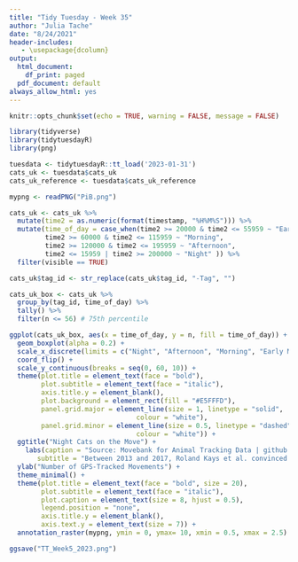 ```yaml
---
title: "Tidy Tuesday - Week 35"
author: "Julia Tache"
date: "8/24/2021"
header-includes:
   - \usepackage{dcolumn}
output:
  html_document:
    df_print: paged
  pdf_document: default 
always_allow_html: yes
---
```


```r
knitr::opts_chunk$set(echo = TRUE, warning = FALSE, message = FALSE)
```

```r

library(tidyverse)
library(tidytuesdayR)
library(png)

tuesdata <- tidytuesdayR::tt_load('2023-01-31')
cats_uk <- tuesdata$cats_uk
cats_uk_reference <- tuesdata$cats_uk_reference

mypng <- readPNG("PiB.png")

```

```r

cats_uk <- cats_uk %>%
  mutate(time2 = as.numeric(format(timestamp, "%H%M%S"))) %>%
  mutate(time_of_day = case_when(time2 >= 20000 & time2 <= 55959 ~ "Early Morning",
         time2 >= 60000 & time2 <= 115959 ~ "Morning",
         time2 >= 120000 & time2 <= 195959 ~ "Afternoon",
         time2 <= 15959 | time2 >= 200000 ~ "Night" )) %>%
  filter(visible == TRUE)

cats_uk$tag_id <- str_replace(cats_uk$tag_id, "-Tag", "")

cats_uk_box <- cats_uk %>%
  group_by(tag_id, time_of_day) %>%
  tally() %>%
  filter(n <= 56) # 75th percentile

ggplot(cats_uk_box, aes(x = time_of_day, y = n, fill = time_of_day)) + 
  geom_boxplot(alpha = 0.2) +
  scale_x_discrete(limits = c("Night", "Afternoon", "Morning", "Early Morning")) +
  coord_flip() +
  scale_y_continuous(breaks = seq(0, 60, 10)) +
  theme(plot.title = element_text(face = "bold"),
        plot.subtitle = element_text(face = "italic"),
        axis.title.y = element_blank(),
        plot.background = element_rect(fill = "#E5FFFD"),
        panel.grid.major = element_line(size = 1, linetype = "solid",
                                colour = "white"), 
        panel.grid.minor = element_line(size = 0.5, linetype = "dashed",
                                colour = "white")) + 
  ggtitle("Night Cats on the Move") +
    labs(caption = "Source: Movebank for Animal Tracking Data | github: julia-tache | February 1st, 2023",
       subtitle = "Between 2013 and 2017, Roland Kays et al. convinced hundreds of volunteers in the U.S., \nU.K., Australia, and New Zealand to strap GPS sensors on their pet cats. Most GPS pings \nout of a sample of almost 18,000 occured at night (between 8:00 PM and 2:00 AM).") +
  ylab("Number of GPS-Tracked Movements") +
  theme_minimal() +
  theme(plot.title = element_text(face = "bold", size = 20),
        plot.subtitle = element_text(face = "italic"),
        plot.caption = element_text(size = 8, hjust = 0.5),
        legend.position = "none",
        axis.title.y = element_blank(),
        axis.text.y = element_text(size = 7)) +
  annotation_raster(mypng, ymin = 0, ymax= 10, xmin = 0.5, xmax = 2.5)

ggsave("TT_Week5_2023.png")

```
